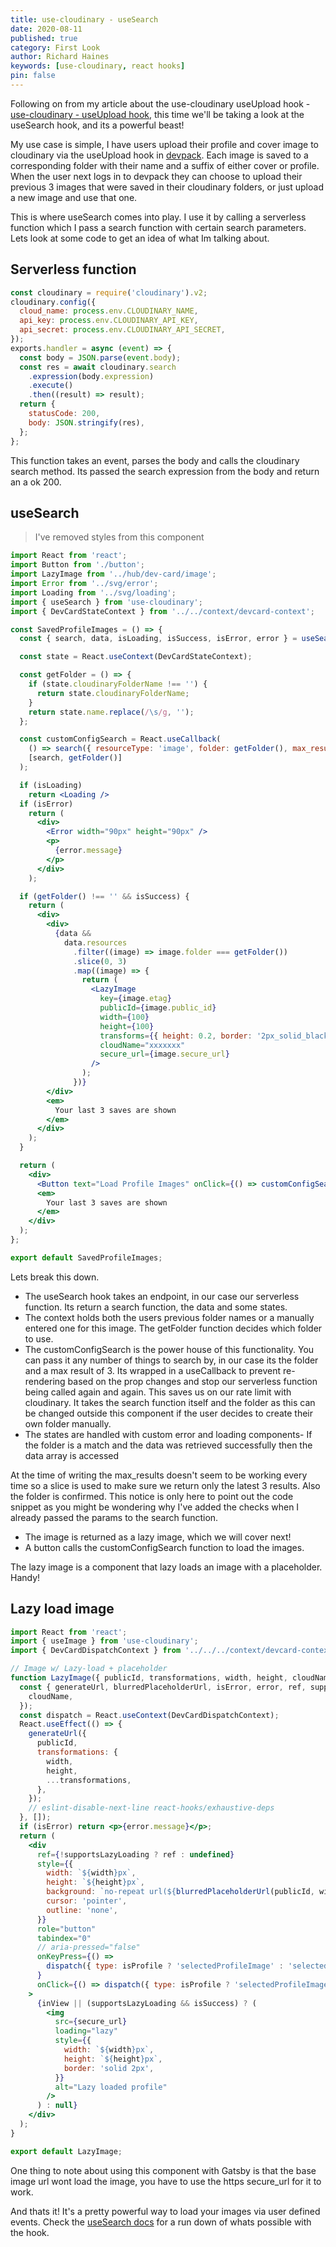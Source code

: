 ```yaml
---
title: use-cloudinary - useSearch
date: 2020-08-11
published: true
category: First Look
author: Richard Haines
keywords: [use-cloudinary, react hooks]
pin: false
---
```



Following on from my article about the use-cloudinary useUpload hook - [use-cloudinary - useUpload hook](/use-cloudinary), this time we'll be taking a look at the useSearch hook, and its a powerful beast!

My use case is simple, I have users upload their profile and cover image to cloudinary via the useUpload hook in [devpack](https://www.devpack.dev/). Each image is saved to a corresponding folder with their name and a suffix of either cover or profile. When the user next logs in to devpack they can choose to upload their previous 3 images that were saved in their cloudinary folders, or just upload a new image and use that one.

This is where useSearch comes into play. I use it by calling a serverless function which I pass a search function with certain search parameters. Lets look at some code to get an idea of what Im talking about.

## Serverless function

``` js
const cloudinary = require('cloudinary').v2;
cloudinary.config({
  cloud_name: process.env.CLOUDINARY_NAME,
  api_key: process.env.CLOUDINARY_API_KEY,
  api_secret: process.env.CLOUDINARY_API_SECRET,
});
exports.handler = async (event) => {
  const body = JSON.parse(event.body);
  const res = await cloudinary.search
    .expression(body.expression)
    .execute()
    .then((result) => result);
  return {
    statusCode: 200,
    body: JSON.stringify(res),
  };
};

```

This function takes an event, parses the body and calls the cloudinary search method. Its passed the search expression from the body and return an a ok 200.

## useSearch

> I've removed styles from this component

``` jsx
import React from 'react';
import Button from './button';
import LazyImage from '../hub/dev-card/image';
import Error from '../svg/error';
import Loading from '../svg/loading';
import { useSearch } from 'use-cloudinary';
import { DevCardStateContext } from '../../context/devcard-context';

const SavedProfileImages = () => {
  const { search, data, isLoading, isSuccess, isError, error } = useSearch({ endpoint: '/.netlify/functions/search' });

  const state = React.useContext(DevCardStateContext);

  const getFolder = () => {
    if (state.cloudinaryFolderName !== '') {
      return state.cloudinaryFolderName;
    }
    return state.name.replace(/\s/g, '');
  };

  const customConfigSearch = React.useCallback(
    () => search({ resourceType: 'image', folder: getFolder(), max_results: 3 }),
    [search, getFolder()]
  );

  if (isLoading)
    return <Loading />
  if (isError)
    return (
      <div>
        <Error width="90px" height="90px" />
        <p>
          {error.message}
        </p>
      </div>
    );

  if (getFolder() !== '' && isSuccess) {
    return (
      <div>
        <div>
          {data &&
            data.resources
              .filter((image) => image.folder === getFolder())
              .slice(0, 3)
              .map((image) => {
                return (
                  <LazyImage
                    key={image.etag}
                    publicId={image.public_id}
                    width={100}
                    height={100}
                    transforms={{ height: 0.2, border: '2px_solid_black' }}
                    cloudName="xxxxxxx"
                    secure_url={image.secure_url}
                  />
                );
              })}
        </div>
        <em>
          Your last 3 saves are shown
        </em>
      </div>
    );
  }

  return (
    <div>
      <Button text="Load Profile Images" onClick={() => customConfigSearch()} />
      <em>
        Your last 3 saves are shown
      </em>
    </div>
  );
};

export default SavedProfileImages;
```

Lets break this down. 

- The useSearch hook takes an endpoint, in our case our serverless function. Its return a search function, the data and some states. 
- The context holds both the users previous folder names or a manually entered one for this image. The getFolder function decides which folder to use.
- The customConfigSearch is the power house of this functionality. You can pass it any number of things to search by, in our case its the folder and a max result of 3. Its wrapped in a useCallback to prevent re-rendering based on the prop changes and stop our serverless function being called again and again. This saves us on our rate limit with cloudinary. It takes the search function itself and the folder as this can be changed outside this component if the user decides to create their own folder manually.
- The states are handled with custom error and loading components- If the folder is a match and the data was retrieved successfully then the data array is accessed

<AccentBox>
    At the time of writing the max_results doesn't seem to be working every time so a slice is used to make sure we return only the latest 3 results. Also the folder is confirmed. This notice is only here to point out the code snippet as you might be wondering why I've added the checks when I already passed the params to the search function.
</AccentBox>

- The image is returned as a lazy image, which we will cover next!
- A button calls the customConfigSearch function to load the images.

The lazy image is a component that lazy loads an image with a placeholder. Handy!

## Lazy load image

``` jsx
import React from 'react';
import { useImage } from 'use-cloudinary';
import { DevCardDispatchContext } from '../../../context/devcard-context';

// Image w/ Lazy-load + placeholder
function LazyImage({ publicId, transformations, width, height, cloudName, secure_url, isProfile }) {
  const { generateUrl, blurredPlaceholderUrl, isError, error, ref, supportsLazyLoading, inView, isSuccess } = useImage({
    cloudName,
  });
  const dispatch = React.useContext(DevCardDispatchContext);
  React.useEffect(() => {
    generateUrl({
      publicId,
      transformations: {
        width,
        height,
        ...transformations,
      },
    });
    // eslint-disable-next-line react-hooks/exhaustive-deps
  }, []);
  if (isError) return <p>{error.message}</p>;
  return (
    <div
      ref={!supportsLazyLoading ? ref : undefined}
      style={{
        width: `${width}px`,
        height: `${height}px`,
        background: `no-repeat url(${blurredPlaceholderUrl(publicId, width, height)})`,
        cursor: 'pointer',
        outline: 'none',
      }}
      role="button"
      tabindex="0"
      // aria-pressed="false"
      onKeyPress={() =>
        dispatch({ type: isProfile ? 'selectedProfileImage' : 'selectedCoverImage', payload: secure_url })
      }
      onClick={() => dispatch({ type: isProfile ? 'selectedProfileImage' : 'selectedCoverImage', payload: secure_url })}
    >
      {inView || (supportsLazyLoading && isSuccess) ? (
        <img
          src={secure_url}
          loading="lazy"
          style={{
            width: `${width}px`,
            height: `${height}px`,
            border: 'solid 2px',
          }}
          alt="Lazy loaded profile"
        />
      ) : null}
    </div>
  );
}

export default LazyImage;

```

One thing to note about using this component with Gatsby is that the base image url wont load the image, you have to use the https secure_url for it to work.

And thats it! It's a pretty powerful way to load your images via user defined events. Check the [useSearch docs](https://use-cloudinary.netlify.app/usage/use-search) for a run down of whats possible with the hook. 
